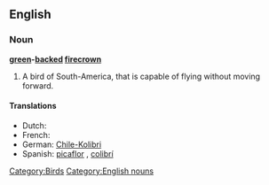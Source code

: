 ==English==

===Noun===
'''[[green]]-[[backed]] [[firecrown]]'''

# A bird of South-America, that is capable of flying without moving forward.

====Translations====
* Dutch: {{t+|nl|kolibrie|m}}
* French: {{t+|fr|colibri|m}}
* German: [[Chile-Kolibri]] {{m}}
* Spanish: [[picaflor]] {{m}}, [[colibrí]] {{m}}

[[Category:Birds]]
[[Category:English nouns]]